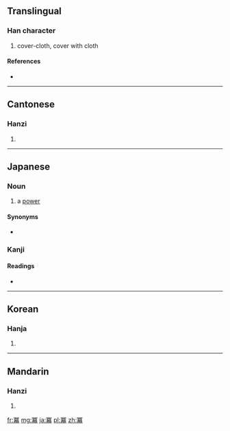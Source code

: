 {{also|幂|羃}}
==Translingual==

===Han character===
{{Han char|rn=14|rad=冖|as=14|sn=16|four=3722<sub>7</sub>|canj=月廿日月 (BTAB)}}

# cover-cloth, cover with cloth

====References====
* {{Han ref|kx=0131.090|dkj=01601|dj=0294.050|hdz=10306.050|uh=51AA|ud=20906|bh=BEAD|bd=48813}}

----

==Cantonese==

===Hanzi===
{{yue-hanzi|jyut=|y=mik6|sim=幂}}

# {{defn|lang=yue|sort=冖14}}

----

==Japanese==

===Noun===
{{ja-noun|k|hira=べき|rom=beki|hidx=へき'}} 

# {{math|lang=ja|skey=へき'}} a [[power]]

====Synonyms====
* {{l|ja|冪乗|tr=べきじょう, ''bekijō''}}

===Kanji===
{{ja-kanji|grade=|rs=冖14}}

====Readings====
* {{ja-readings|on=[[べき]] (beki)|kun=[[おおい]] (ooi), [[ふきん]] (fukin)}}

----

==Korean==

===Hanja===
{{ko-hanja|hangeul=멱|rv=myeok|mr=myŏk}}

# {{defn|lang=ko|sort=冖14}}

----

==Mandarin==

===Hanzi===
{{cmn-hanzi|sim=幂|pin=[[mì]] ([[mi4]])|wg=mi<sup>4</sup>}}

# {{defn|lang=cmn|sort=冖14}}

[[fr:冪]]
[[mg:冪]]
[[ja:冪]]
[[pl:冪]]
[[zh:冪]]